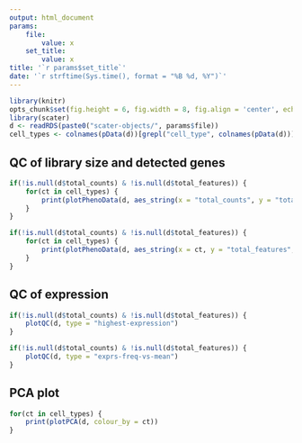 ```yaml
---
output: html_document
params:
    file:
        value: x
    set_title:
        value: x
title: '`r params$set_title`'
date: '`r strftime(Sys.time(), format = "%B %d, %Y")`'
---
```


```r
library(knitr)
opts_chunk$set(fig.height = 6, fig.width = 8, fig.align = 'center', echo = FALSE)
library(scater)
d <- readRDS(paste0("scater-objects/", params$file))
cell_types <- colnames(pData(d))[grepl("cell_type", colnames(pData(d)))]
```

## QC of library size and detected genes

```r
if(!is.null(d$total_counts) & !is.null(d$total_features)) {
    for(ct in cell_types) {
        print(plotPhenoData(d, aes_string(x = "total_counts", y = "total_features", colour = ct)))
    }
}
```

```r
if(!is.null(d$total_counts) & !is.null(d$total_features)) {
    for(ct in cell_types) {
        print(plotPhenoData(d, aes_string(x = ct, y = "total_features", colour = "log10_total_counts")))
    }
}
```

## QC of expression

```r
if(!is.null(d$total_counts) & !is.null(d$total_features)) {
    plotQC(d, type = "highest-expression")
}
```

```r
if(!is.null(d$total_counts) & !is.null(d$total_features)) {
    plotQC(d, type = "exprs-freq-vs-mean")
}
```

## PCA plot
```r
for(ct in cell_types) {
    print(plotPCA(d, colour_by = ct))
}
```
